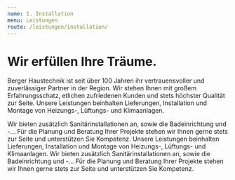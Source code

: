 ```yaml
---
name: 1. Installation
menu: Leistungen
route: /leistungen/installation/
---
```



# Wir erfüllen Ihre Träume.

Berger Haustechnik ist seit über 100 Jahren ihr vertrauensvoller und zuverlässiger Partner in der Region. Wir stehen Ihnen mit großem Erfahrungsschatz, etlichen zufriedenen Kunden und stets höchster Qualität zur Seite. Unsere Leistungen beinhalten Lieferungen, Installation und Montage von Heizungs-, Lüftungs- und Klimaanlagen.

Wir bieten zusätzlich Sanitärinstallationen an, sowie die Badeinrichtung und -... Für die Planung und Beratung Ihrer Projekte stehen wir Ihnen gerne stets zur Seite und unterstützen Sie Kompetenz. Unsere Leistungen beinhalten Lieferungen, Installation und Montage von Heizungs-, Lüftungs- und Klimaanlagen. Wir bieten zusätzlich Sanitärinstallationen an, sowie die Badeinrichtung und -... Für die Planung und Beratung Ihrer Projekte stehen wir Ihnen gerne stets zur Seite und unterstützen Sie Kompetenz.

<Leistungen />
